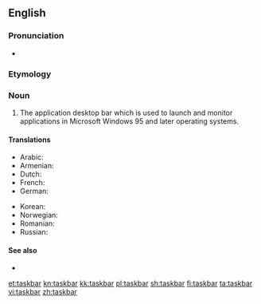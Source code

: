 ==English==

===Pronunciation===
* {{audio|en-uk-taskbar.ogg|Audio (UK)|lang=en}}

===Etymology===
{{compound|task|bar|lang=en}}

===Noun===
{{en-noun}}

# {{label|en|computing}} The application desktop bar which is used to launch and monitor applications in Microsoft Windows 95 and later operating systems.

====Translations====
{{trans-top|taskbar}}
* Arabic: {{t|ar|شريط المهام|m}}
* Armenian: {{t|hy|խնդրագոտի|sc=Armn}}
* Dutch: {{t|nl|taakbalk|m}}
* French: {{t+|fr|barre des tâches|f}}
* German: {{t|de|Taskleiste|f}}
{{trans-mid}}
* Korean: {{t|ko|작업 표시줄|tr=jageop pyosijul}}
* Norwegian: {{t|no|oppgavelinje|c}}
* Romanian: {{t|ro|bară de activități|f}}
* Russian: {{t|ru|пане́ль зада́ч}}
{{trans-bottom}}

====See also====
* {{pedialite}}

[[et:taskbar]]
[[kn:taskbar]]
[[kk:taskbar]]
[[pl:taskbar]]
[[sh:taskbar]]
[[fi:taskbar]]
[[ta:taskbar]]
[[vi:taskbar]]
[[zh:taskbar]]